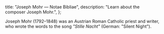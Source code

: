   title: "Joseph Mohr — Notae Bibliae",
  description: "Learn about the composer Joseph Mohr.",
};

<Initial text="Joseph Mohr" />

Joseph Mohr (1792–1848) was an Austrian Roman Catholic priest and writer, who wrote the words to the song *"Stille Nacht"* (German: "Silent Night").
